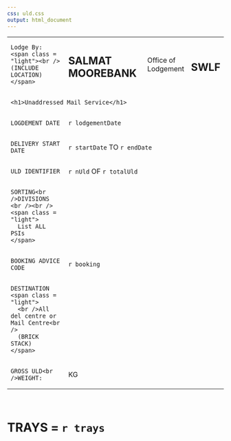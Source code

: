 ```yaml
---
css: uld.css
output: html_document
---
```


<table class = "page">

<tbody>

<tr>
  <td class = "smallpad">
  <div class = "r">
    Lodge By:
    <span class = "light"><br />(INCLUDE LOCATION)</span>
  </div>
  </td>
  <td><h2>SALMAT MOOREBANK</h2></td>
  <td>Office of <br />Lodgement</td>
  <td><h2>SWLF</h2></td>
</tr>

<tr>
  <td colspan = "4" class = "shaded">
  <div class = "r">
    <h1>Unaddressed Mail Service</h1>
  </div>
  </td>
</tr>

<tr>
  <td>
  <div class = "r">
    LOGDEMENT DATE
  </div
  </td>
  <td colspan = "3"> `r lodgementDate`</td>
</tr>

<tr>
  <td> 
  <div class = "r">
    DELIVERY START DATE
  <div />
  </td>
  <td colspan = "3">`r startDate` TO `r endDate`</td>
</tr>

<tr>
  <td>
  <div class = "r">
    ULD IDENTIFIER
  </div>
  </td>
  <td colspan = "3">`r nUld` OF `r totalUld`</td>
</tr>

<tr>
  <td class = "sorting">
  <div class = "r">
    SORTING<br />DIVISIONS
    <br /><br />
    <span class = "light">
      List ALL PSIs
    </span>
  </div>
  </td>
  <td colspan = "3"></td>
</tr>

<tr>
  <td>
  <div class = "r">
    BOOKING ADVICE CODE
  </div>
  </td>
  <td colspan = "3">`r booking`</td>
</tr>

<tr>
  <td>
  <div class = "r">
    DESTINATION
    <span class = "light">
      <br />All del centre or Mail Centre<br />
      (BRICK STACK)
    </span>
  </div>
  </td>
  <td colspan = "3"></td>
</tr>

<tr>
  <td>
  <div class = "r">
    GROSS ULD<br />WEIGHT:
  </div>
  </td>
  <td colspan = "3">KG</td>
</tr>

</tbody>
</table>

<br />
<h1>TRAYS = `r trays`</h1>
<br />
<br />
